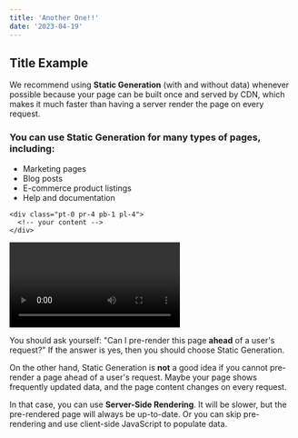 ```yaml
---
title: 'Another One!!'
date: '2023-04-19'
---
```


<CustomImage alt="img" src="/assets/preview.png" />

## Title Example

We recommend using **Static Generation** (with and without data) whenever possible because your page can be built once and served by CDN, which makes it much faster than having a server render the page on every request.

### You can use Static Generation for many types of pages, including:

- Marketing pages
- Blog posts
- E-commerce product listings
- Help and documentation

```
<div class="pt-0 pr-4 pb-1 pl-4">
  <!-- your content -->
</div>
```

<Video id="6ih_3m_UPKg" />{' '}

You should ask yourself: "Can I pre-render this page **ahead** of a user's request?" If the answer is yes, then you should choose Static Generation.

On the other hand, Static Generation is **not** a good idea if you cannot pre-render a page ahead of a user's request. Maybe your page shows frequently updated data, and the page content changes on every request.

In that case, you can use **Server-Side Rendering**. It will be slower, but the pre-rendered page will always be up-to-date. Or you can skip pre-rendering and use client-side JavaScript to populate data.
